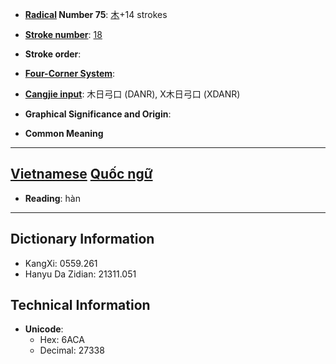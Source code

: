 * '''[[Wiktionary:Chinese radical index| Radical]] Number 75''': [[Wiktionary:Chinese radical index 木|木]]+14 strokes

* '''[[Wiktionary:Chinese total strokes index|Stroke number]]''': [[Wiktionary:Chinese total strokes index 18|18]]

* '''Stroke order''': 

* '''[[Wiktionary:Chinese four corner index|Four-Corner System]]''': 

* '''[[Wiktionary:Chinese Cangjie index|Cangjie input]]''': 木日弓口 (DANR), X木日弓口 (XDANR)

* '''Graphical Significance and Origin''': 

* '''Common Meaning'''


----

== [[Vietnamese]] [[Quốc ngữ]] ==

* '''Reading''': hàn

----

== Dictionary Information ==

* KangXi: 0559.261
* Hanyu Da Zidian: 21311.051

== Technical Information ==

* '''Unicode''':
** Hex: 6ACA
** Decimal: 27338